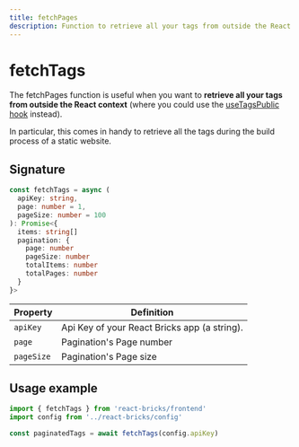 ```yaml
---
title: fetchPages
description: Function to retrieve all your tags from outside the React context
---
```


# fetchTags

The fetchPages function is useful when you want to **retrieve all your tags from outside the React context** (where you could use the [useTagsPublic hook](/api-reference/hooks/use-tags) instead).

In particular, this comes in handy to retrieve all the tags during the build process of a static website.

## Signature

```ts
const fetchTags = async (
  apiKey: string,
  page: number = 1,
  pageSize: number = 100
): Promise<{
  items: string[]
  pagination: {
    page: number
    pageSize: number
    totalItems: number
    totalPages: number
  }
}>
```

| Property   | Definition                                   |
| ---------- | -------------------------------------------- |
| `apiKey`   | Api Key of your React Bricks app (a string). |
| `page`     | Pagination's Page number                     |
| `pageSize` | Pagination's Page size                       |

## Usage example

```ts highlight=3
import { fetchTags } from 'react-bricks/frontend'
import config from '../react-bricks/config'

const paginatedTags = await fetchTags(config.apiKey)
```
